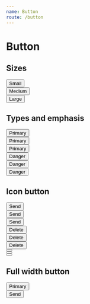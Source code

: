 ```yaml
---
name: Button
route: /button
---
```


# Button


## Sizes

<div className="mb-12">
  <div className="mb-4">
    <button className="btn btn-size-s btn-type-primary--medium">Small</button>
  </div>
  <div className="mb-4">
    <button className="btn btn-size-m btn-type-primary--medium">Medium</button>
  </div>
  <div className="mb-4">
    <button className="btn btn-size-l btn-type-primary--medium">Large</button>
  </div>
</div>

## Types and emphasis

<div className="flex flex-row -mh-4 mb-12">
  <div className="col col-auto ph-4">
    <div className="mb-4">
      <button className="btn btn-size-m btn-type-primary--low">Primary</button>
    </div>
    <div className="mb-4">
      <button className="btn btn-size-m btn-type-primary--medium">
        Primary
      </button>
    </div>
    <div className="mb-4">
      <button className="btn btn-size-m btn-type-primary--high">Primary</button>
    </div>
  </div>
  <div className="col col-auto ph-4">
    <div className="mb-4">
      <button className="btn btn-size-m btn-type-danger--low">Danger</button>
    </div>
    <div className="mb-4">
      <button className="btn btn-size-m btn-type-danger--medium">Danger</button>
    </div>
    <div className="mb-4">
      <button className="btn btn-size-m btn-type-danger--high">Danger</button>
    </div>
  </div>
</div>

## Icon button

<div className="flex flex-row -mh-4 mb-12">
  <div className="col col-auto ph-4">
    <div className="mb-4">
      <button className="btn btn-size-s btn-type-primary--low">
        <span>Send</span>
        <span className="dib lh-none ml-2">
          <MdSend size={18} />
        </span>
      </button>
    </div>
    <div className="mb-4">
      <button className="btn btn-size-m btn-type-primary--medium">
        <span>Send</span>
        <span className="dib lh-none ml-2">
          <MdSend size={20} />
        </span>
      </button>
    </div>
    <div className="mb-4">
      <button className="btn btn-size-l btn-type-primary--high">
        <span>Send</span>
        <span className="dib lh-none ml-2">
          <MdSend size={22} />
        </span>
      </button>
    </div>
  </div>
  <div className="col col-auto ph-4">
    <div className="mb-4">
      <button className="btn btn-size-s btn-type-danger--low">
        <span className="dib lh-none mr-2">
          <MdDelete size={18} />
        </span>
        <span>Delete</span>
      </button>
    </div>
    <div className="mb-4">
      <button className="btn btn-size-m btn-type-danger--medium">
        <span className="dib lh-none mr-2">
          <MdDelete size={20} />
        </span>
        <span>Delete</span>
      </button>
    </div>
    <div className="mb-4">
      <button className="btn btn-size-l btn-type-danger--high">
        <span className="dib lh-none mr-2">
          <MdDelete size={22} />
        </span>
        <span>Delete</span>
      </button>
    </div>
  </div>
  <div className="col col-auto ph-4">
    <div className="mb-4">
      <button className="btn btn-square btn-size-s btn-type-danger--low">
        <span className="lh-none">
          <MdDelete size={18} />
        </span>
      </button>
    </div>
    <div className="mb-4">
      <button className="btn btn-square btn-size-m btn-type-danger--medium">
        <span className="lh-none">
          <MdDelete size={20} />
        </span>
      </button>
    </div>
    <div className="mb-4">
      <button className="btn btn-square btn-size-l btn-type-danger--high">
        <span className="lh-none">
          <MdDelete size={22} />
        </span>
      </button>
    </div>
  </div>
</div>

## Full width button

<div className="mb-4">
  <button className="btn btn-size-m btn-type-primary--medium w-full">
    Primary
  </button>
</div>
<div className="mb-4">
  <button className="btn btn-size-m btn-type-primary--medium w-full">
    <span>Send</span>
    <span className="dib lh-none ml-2">
      <MdSend size={20} />
    </span>
  </button>
</div>
